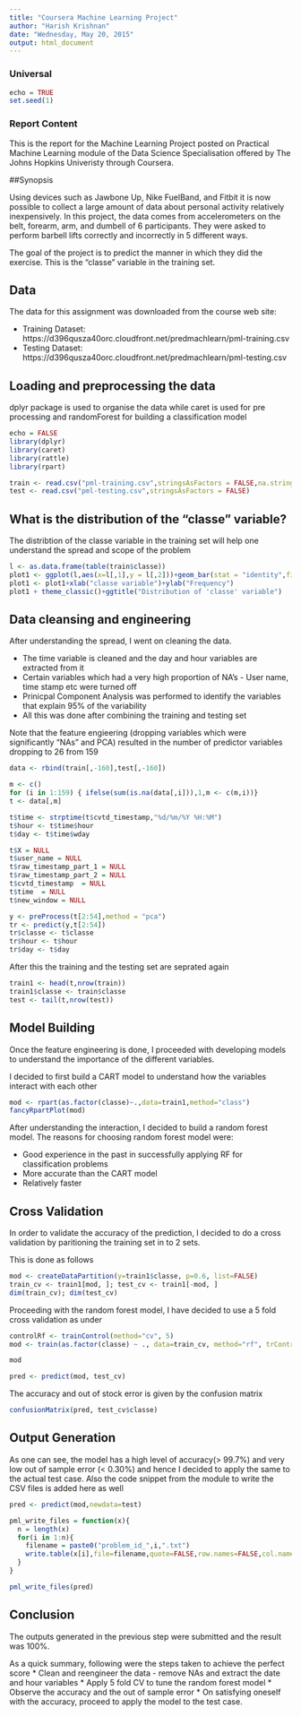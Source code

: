 ```yaml
---
title: "Coursera Machine Learning Project"
author: "Harish Krishnan"
date: "Wednesday, May 20, 2015"
output: html_document
---
```


### Universal
```r
echo = TRUE
set.seed(1)

```

### Report Content
This is the report for the Machine Learning Project posted on Practical Machine Learning module of the Data Science Specialisation offered by The Johns Hopkins Univeristy through Coursera.

##Synopsis

Using devices such as Jawbone Up, Nike FuelBand, and Fitbit it is now possible to collect a large amount of data about personal activity relatively inexpensively. In this project, the  data comes from accelerometers on the belt, forearm, arm, and dumbell of 6 participants. They were asked to perform barbell lifts correctly and incorrectly in 5 different ways.

The goal of the project is to predict the manner in which they did the exercise. This is the "classe" variable in the training set. 

## Data
The data for this assignment was downloaded from the course web
site:

* Training Dataset: https://d396qusza40orc.cloudfront.net/predmachlearn/pml-training.csv
* Testing Dataset: https://d396qusza40orc.cloudfront.net/predmachlearn/pml-testing.csv

## Loading and preprocessing the data

dplyr package is used to organise the data while caret is used for pre processing and randomForest for building a classification model 
```r
echo = FALSE
library(dplyr)
library(caret)
library(rattle)
library(rpart)

train <- read.csv("pml-training.csv",stringsAsFactors = FALSE,na.strings=c("","NA","#DIV/0!"))
test <- read.csv("pml-testing.csv",stringsAsFactors = FALSE)
```


## What is the distribution of the "classe" variable?
The distribtion of the classe variable in the training set will help one understand the spread and scope of the problem
```r
l <- as.data.frame(table(train$classe))
plot1 <- ggplot(l,aes(x=l[,1],y = l[,2]))+geom_bar(stat = "identity",fill = "light blue")
plot1 <- plot1+xlab("classe variable")+ylab("Frequency")
plot1 + theme_classic()+ggtitle("Distribution of 'classe' variable")
```


## Data cleansing and engineering

After understanding the spread, I went on cleaning the data. 

* The time variable is cleaned and the day and hour variables are extracted from it
* Certain variables which had a very high proportion of NA's - User name, time stamp etc were turned off
* Prinicpal Component Analysis was performed to identify the variables that explain 95% of the variability
* All this was done after combining the training and testing set

Note that the feature engieering (dropping variables which were significantly "NAs" and PCA) resulted in the number of predictor variables dropping to 26 from 159


```r

data <- rbind(train[,-160],test[,-160])

m <- c()
for (i in 1:159) { ifelse(sum(is.na(data[,i])),1,m <- c(m,i))}
t <- data[,m]

t$time <- strptime(t$cvtd_timestamp,"%d/%m/%Y %H:%M")
t$hour <- t$time$hour
t$day <- t$time$wday

t$X = NULL
t$user_name = NULL
t$raw_timestamp_part_1 = NULL
t$raw_timestamp_part_2 = NULL
t$cvtd_timestamp  = NULL
t$time  = NULL
t$new_window = NULL

y <- preProcess(t[2:54],method = "pca")
tr <- predict(y,t[2:54])
tr$classe <- t$classe
tr$hour <- t$hour
tr$day <- t$day
```

After this the training and the testing set are seprated again


```r

train1 <- head(t,nrow(train))
train1$classe <- train$classe
test <- tail(t,nrow(test))
```

## Model Building
Once the feature engineering is done, I proceeded with developing models to understand the importance of the different variables.

I decided to first build a CART model to understand how the variables interact with each other 

```r
mod <- rpart(as.factor(classe)~.,data=train1,method="class")
fancyRpartPlot(mod)
```

After understanding the interaction, I decided to build a random forest model.
The reasons for choosing random forest model were:

* Good experience in the past in successfully applying RF for classification problems
* More accurate than the CART model
* Relatively faster

## Cross Validation

In order to validate the accuracy of the prediction, I decided to do a cross validation by paritioning the training set in to 2 sets.

This is done as follows

```r
mod <- createDataPartition(y=train1$classe, p=0.6, list=FALSE)
train_cv <- train1[mod, ]; test_cv <- train1[-mod, ]
dim(train_cv); dim(test_cv)
```

Proceeding with the random forest model, I have decided to use a 5 fold cross validation as under

```r
controlRf <- trainControl(method="cv", 5)
mod <- train(as.factor(classe) ~ ., data=train_cv, method="rf", trControl=controlRf, ntree=250)

mod

pred <- predict(mod, test_cv)
```

The accuracy and out of stock error is given by the confusion matrix
```r
confusionMatrix(pred, test_cv$classe)
```

## Output Generation


As one can see, the model has a high level of accuracy(> 99.7%) and very low out of sample error (< 0.30%) and hence I decided to apply the same to the actual test case. Also the code snippet from the module to write the CSV files is added here as well

```r

pred <- predict(mod,newdata=test)

pml_write_files = function(x){
  n = length(x)
  for(i in 1:n){
    filename = paste0("problem_id_",i,".txt")
    write.table(x[i],file=filename,quote=FALSE,row.names=FALSE,col.names=FALSE)
  }
}

pml_write_files(pred)
```


## Conclusion

The outputs generated in the previous step were submitted and the result was 100%. 

As a quick summary, following were the steps taken to achieve the perfect score
* Clean and reengineer the data - remove NAs and extract the date and hour variables 
* Apply 5 fold CV to tune the random forest model
* Observe the accuracy and the out of sample error
* On satisfying oneself with the accuracy, proceed to apply the model to the test case.




